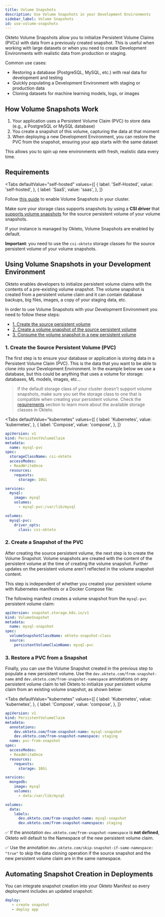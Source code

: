 ```yaml
---
title: Volume Snapshots
description: Use Volume Snapshots in your Development Environments
sidebar_label: Volume Snapshots
id: use-volume-snapshots
---
```



Okteto Volume Snapshots allow you to initialize Persistent Volume Claims (PVCs) with data from a previously created snapshot.
This is useful when working with large datasets or when you need to create Development Environments with realistic data from production or staging.

Common use cases:
- Restoring a database (PostgreSQL, MySQL, etc.) with real data for development and testing
- Quickly populating a Development Environment with staging or production data
- Cloning datasets for machine learning models, logs, or images

## How Volume Snapshots Work
1. Your application uses a Persistent Volume Claim (PVC) to store data (e.g., a PostgreSQL or MySQL database)
1. You create a snapshot of this volume, capturing the data at that moment
1. When deploying a new Development Environment, you can restore the PVC from the snapshot, ensuring your app starts with the same dataset

This allows you to spin up new environments with fresh, realistic data every time.

## Requirements

<Tabs
  defaultValue="self-hosted"
  values={[
    { label: 'Self-Hosted', value: 'self-hosted', },
    { label: 'SaaS', value: 'saas', },
  ]}
>
<TabItem value="self-hosted">

Follow [this guide](self-hosted/install/volume-snapshots.mdx) to enable Volume Snapshots in your cluster.

Make sure your storage class supports snapshots by using a **CSI driver** that [supports volume snapshots](https://kubernetes-csi.github.io/docs/snapshot-restore-feature.html) for the source persistent volume of your volume snapshots.

</TabItem>

<TabItem value="saas">
If your instance is managed by Okteto, Volume Snapshots are enabled by default.

**Important**: you need to use the `csi-okteto` storage classes for the source persistent volume of your volume snapshots.

</TabItem>
</Tabs>

## Using Volume Snapshots in your Development Environment

Okteto enables developers to initialize persistent volume claims with the contents of a pre-existing volume snapshot.
The volume snapshot is created from a persistent volume claim and it can contain database backups, big files, images, a copy of your staging data, etc.

In order to use Volume Snapshots with your Development Environment you need to follow these steps:

- [1. Create the source persistent volume](core/use-volume-snapshots.mdx#1-create-the-source-persistent-volume-pvc)
- [2. Create a volume snapshot of the source persistent volume](core/use-volume-snapshots.mdx#2-create-a-snapshot-of-the-pvc)
- [3. Consume the volume snapshot in a new persistent volume](core/use-volume-snapshots.mdx#3-restore-a-pvc-from-a-snapshot)

### 1. Create the Source Persistent Volume (PVC)

The first step is to ensure your database or application is storing data in a Persistent Volume Claim (PVC).
This is the data that you want to be able to clone into your Development Environment.
In the example below we use a database, but this could be anything that uses a volume for storage: databases, ML models, images, etc...
> If the default storage class of your cluster doesn't support volume snapshots, make sure you set the storage class to one that is compatible when creating your persistent volume.
Check the [requirements](core/use-volume-snapshots.mdx#requirements) section to learn more about the available storage classes in Okteto.


<Tabs
  defaultValue="kubernetes"
  values={[
    { label: 'Kubernetes', value: 'kubernetes', },
    { label: 'Compose', value: 'compose', },
  ]}
>
<TabItem value="kubernetes">

```yaml
apiVersion: v1
kind: PersistentVolumeClaim
metadata:
  name: mysql-pvc
spec:
  storageClassName: csi-okteto
  accessModes:
  - ReadWriteOnce
  resources:
    requests:
      storage: 10Gi
```

</TabItem>
<TabItem value="compose">

```yaml
services:
  mysql:
    image: mysql
    volumes:
      - mysql-pvc:/var/lib/mysql

volumes:
  mysql-pvc:
    driver_opts:
      class: csi-okteto
```

</TabItem>
</Tabs>


### 2. Create a Snapshot of the PVC

After creating the source persistent volume, the next step is to create the Volume Snapshot. Volume snapshots are created with the content of the persistent volume at the time of creating the volume snapshot. Further updates on the persistent volume aren't reflected in the volume snapshot content.

This step is independent of whether you created your persistent volume with Kubernetes manifests or a Docker Compose file:

The following manifest creates a volume snapshot from the `mysql-pvc` persistent volume claim:

```yaml
apiVersion: snapshot.storage.k8s.io/v1
kind: VolumeSnapshot
metadata:
  name: mysql-snapshot
spec:
  volumeSnapshotClassName: okteto-snapshot-class
  source:
    persistentVolumeClaimName: mysql-pvc
```

### 3. Restore a PVC from a Snapshot
Finally, you can use the Volume Snapshot created in the previous step to populate a new persistent volume.
Use the `dev.okteto.com/from-snapshot-name` and `dev.okteto.com/from-snapshot-namespace` annotations on any persistent volume claim to tell Okteto to initialize your persistent volume claim from an existing volume snapshot, as shown below:

<Tabs
  defaultValue="kubernetes"
  values={[
    { label: 'Kubernetes', value: 'kubernetes', },
    { label: 'Compose', value: 'compose', },
  ]}
>
<TabItem value="kubernetes">

```yaml
apiVersion: v1
kind: PersistentVolumeClaim
metadata:
  annotations:
    dev.okteto.com/from-snapshot-name: mysql-snapshot
    dev.okteto.com/from-snapshot-namespace: staging
  name: pvc-from-snapshot
spec:
  accessModes:
  - ReadWriteOnce
  resources:
    requests:
      storage: 10Gi
```

</TabItem>
<TabItem value="compose">

```yaml
services:
  mongodb:
    image: mysql
    volumes:
      - data:/var/lib/mysql

volumes:
  data:
    labels:
      dev.okteto.com/from-snapshot-name: mysql-snapshot
      dev.okteto.com/from-snapshot-namespace: staging
```

</TabItem>
</Tabs>

✅ If the annotation `dev.okteto.com/from-snapshot-namespace` is **not defined**, Okteto will default to the Namespace of the new persistent volume claim.

✅ Use the annotation `dev.okteto.com/skip-snapshot-if-same-namespace: "true"` to skip the data cloning operation if the source snapshot and the new persistent volume claim are in the same namespace.

## Automating Snapshot Creation in Deployments

You can integrate snapshot creation into your Okteto Manifest so every deployment includes an updated snapshot:
```yaml
deploy: 
   - create snapshot
   - deploy app
```

<!-- Hiding as these links are currently broken
## Next Steps & Additional Resources

- 📖 [How to Create a Development Environment with Realistic Data in Okteto](https://www.okteto.com/blog/how-to-create-and-use-data-clones-in-okteto-cloud/) blog post
- 🎥 [How to Create and Use Data Clones in Okteto](https://www.okteto.com/blog/how-to-create-and-use-data-clones-in-okteto-video/) video tutorial
-->